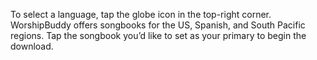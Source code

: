 To select a language, tap the globe icon in the top-right corner. WorshipBuddy offers songbooks for the US, Spanish, and South Pacific regions. Tap the songbook you’d like to set as your primary to begin the download.